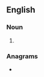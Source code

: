 ==English==

===Noun===
{{head|en|noun plural form}}

# {{plural of|transposer|lang=en}}

===Anagrams===
* {{anagrams|en|transproses}}